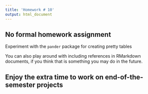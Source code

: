 ```yaml
---
title: 'Homework # 10'
output: html_document
---
```


## No formal homework assignment

Experiment with the `pander` package for creating pretty tables

You can also play around with including references in RMarkdown documents, if you think that is something you may do in the future. 

## Enjoy the extra time to work on end-of-the-semester projects